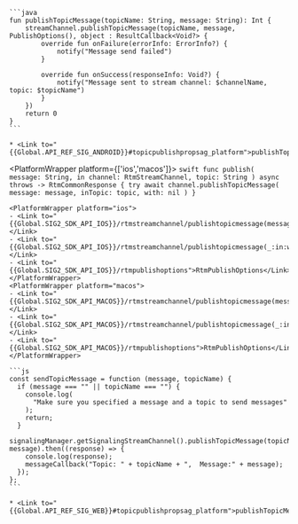 <PlatformWrapper platform='android'>

    ```java
    fun publishTopicMessage(topicName: String, message: String): Int {
        streamChannel.publishTopicMessage(topicName, message, PublishOptions(), object : ResultCallback<Void?> {
            override fun onFailure(errorInfo: ErrorInfo?) {
                notify("Message send failed")
            }

            override fun onSuccess(responseInfo: Void?) {
                notify("Message sent to stream channel: $channelName, topic: $topicName")
            }
        })
        return 0
    }    
    ```
    
    * <Link to="{{Global.API_REF_SIG_ANDROID}}#topicpublishpropsag_platform">publishTopicMessage</Link>
</PlatformWrapper>

<PlatformWrapper platform={['ios','macos']}>
    ```swift
    func publish(
        message: String, in channel: RtmStreamChannel, topic: String
    ) async throws -> RtmCommonResponse {
        try await channel.publishTopicMessage(
            message: message, inTopic: topic, with: nil
        )
    }
    ```

    <PlatformWrapper platform="ios">
    - <Link to="{{Global.SIG2_SDK_API_IOS}}/rtmstreamchannel/publishtopicmessage(message:intopic:with:)">publishTopicMessage(message:inTopic:with:)</Link>
    - <Link to="{{Global.SIG2_SDK_API_IOS}}/rtmstreamchannel/publishtopicmessage(_:in:with:completion:)">publishTopicMessage(_:in:with:completion:)</Link>
    - <Link to="{{Global.SIG2_SDK_API_IOS}}/rtmpublishoptions">RtmPublishOptions</Link>
    </PlatformWrapper>
    <PlatformWrapper platform="macos">
    - <Link to="{{Global.SIG2_SDK_API_MACOS}}/rtmstreamchannel/publishtopicmessage(message:intopic:with:)">publishTopicMessage(message:inTopic:with:)</Link>
    - <Link to="{{Global.SIG2_SDK_API_MACOS}}/rtmstreamchannel/publishtopicmessage(_:in:with:completion:)">publishTopicMessage(_:in:with:completion:)</Link>
    - <Link to="{{Global.SIG2_SDK_API_MACOS}}/rtmpublishoptions">RtmPublishOptions</Link>
    </PlatformWrapper>
</PlatformWrapper>

<PlatformWrapper platform = 'web'>
   
    ```js
    const sendTopicMessage = function (message, topicName) {
      if (message === "" || topicName === "") {
        console.log(
          "Make sure you specified a message and a topic to send messages"
        );
        return;
      }
      signalingManager.getSignalingStreamChannel().publishTopicMessage(topicName, message).then((response) => {
        console.log(response);
        messageCallback("Topic: " + topicName + ",  Message:" + message);
      });
    };
    ```

    * <Link to="{{Global.API_REF_SIG_WEB}}#topicpublishpropsag_platform">publishTopicMessage</Link>
</PlatformWrapper>